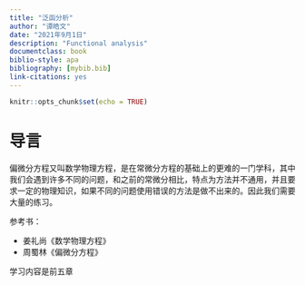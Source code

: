 ```yaml
---
title: "泛函分析"
author: "谭皓文"
date: "2021年9月1日"
description: "Functional analysis"
documentclass: book
biblio-style: apa
bibliography: [mybib.bib]
link-citations: yes
---
```


```r
knitr::opts_chunk$set(echo = TRUE)
```

# 导言 {-}

偏微分方程又叫数学物理方程，是在常微分方程的基础上的更难的一门学科，其中我们会遇到许多不同的问题，和之前的常微分相比，特点为方法并不通用，并且要求一定的物理知识，如果不同的问题使用错误的方法是做不出来的。因此我们需要大量的练习。

参考书：

- 姜礼尚《数学物理方程》
- 周蜀林《偏微分方程》

学习内容是前五章
